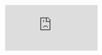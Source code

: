 <div className="relative w-full" style={{ paddingTop: '56.25%' }}>
  <iframe
    className="absolute top-0 left-0 w-full h-full"
    src="https://www.youtube.com/embed/EADTYuk3pnc?si=GI8ZuhHNXONVhKsM"
    title="YouTube video player"
    frameBorder="0"
    allow="accelerometer; autoplay; clipboard-write; encrypted-media; gyroscope; picture-in-picture; web-share"
    referrerPolicy="strict-origin-when-cross-origin"
    allowFullScreen
  />
</div>

Here is video and highlights from our April 26th workshop at [PlebLab](https://www.pleblab.dev/) in Austin, Texas.

AI summary, timestamps & relevant quotes courtesy of Gemini 2.5 Pro.

Enjoy!

## Summary

This video presentation, delivered by the founder of OpenAgents, traces the evolution of AI coding agents from simple autocomplete (like GitHub Copilot) to more autonomous systems (like Devin), highlighting the role of improved LLMs and tool integration (such as the Model Context Protocol - MCP). The speaker critiques the current trend of increasingly complex, IDE-centric agents (e.g., Cursor, Claude Code), arguing the future lies in simpler, asynchronous dashboards where users delegate tasks rather than coding directly. He introduces OpenAgents' vision: an open, web-based platform fostering a collaborative, incentivized (via Bitcoin payments) ecosystem where developers contribute reusable agent components (tools, prompts) through a registry, aiming to build truly reliable, autonomous coding capabilities that abstract away low-level complexity for the end-user.

## Key Points & Timeline

*   **[0:10]** Introduction: From Autocomplete to Autonomy; speaker runs "OpenAgents" and will offer opinionated commentary.
*   **[1:04]** Definition: AI coding agent assists with code via natural language, acting as pair programmer or autonomous coder.
*   **[1:28]** History: Basic IDE autocomplete -> GitHub Copilot -> GPT-3/4 & ChatGPT (watershed moment) -> Early "agents" like AutoGPT (experimental loops).
*   **[3:04]** Rise of "Autonomous" Coders: Cognition Labs unveils "Devin", branded as first AI software engineer (met with hype and skepticism).
*   **[3:48]** Key Technical Drivers: Massive LLM improvements (GPT-4, Claude 3.5 Sonnet, Gemini 1.5 Pro), extended thinking/planning capabilities, and crucially, **Tool Use**.
*   **[4:51]** Speaker's Current Workflow: Using Gemini for planning/debugging, Claude Code (or similar) for execution with tools, involving manual copy-pasting.
*   **[6:22]** Tool Use & Integration: Agents calling compilers, running tests, using shell commands; speaker's own tool experiments; rise of **Model Context Protocol (MCP)** for standardizing tool access [10:57].
*   **[12:40]** Multifile Context & Memory: Agents understanding larger projects (Kodium/Windsurf, OpenCode using LSP).
*   **[13:23]** Review of Notable Agents: Cursor, Windsurf, Claude Code, Devin, with speaker's commentary on limitations (e.g., model lock-in, context pruning).
*   **[15:50] Critical Argument:** The future isn't complex, IDE-centric agents; interfaces should *simplify* over time, not add cognitive overhead to existing human-focused tools like VS Code.
*   **[18:07] Vision for Future Interface:** Not an IDE, but likely an asynchronous dashboard to manage multiple agents working on tasks ("Say a thing and it happens").
*   **[20:07] OpenAgents Demo:** Showcase of a web-based asynchronous agent dashboard: define goal, grant access (GitHub, API keys), agent creates/executes plan, view status, steps, logs, costs.
*   **[24:47] Economic Vision:** Agents capable of economically relevant activity (e.g., earning Bitcoin), with platforms like OpenAgents facilitating this via incentivized contributions.
*   **[27:32] Core Strategy:** Competing with large labs (like Cognition/Devin) via a properly incentivized, open-source community contributing modules (tools, prompts) to a registry (e.g., MCP + Payments + Discoverability), sharing revenue via Bitcoin.
*   **[30:12] Goal:** Move beyond agents as mere "accelerants that run into brick walls" towards truly reliable, autonomous coding partners.
*   **[33:04] User Experience Dilemma:** Balancing power-user controls (model selection, tool tweaking) vs. abstracting complexity for a simpler, goal-oriented experience.
*   **[39:34] The Gap:** Highlighting that despite the hype, most people have zero agents actively working for them today, whereas the potential is for hundreds.
*   **[41:43] Platform Focus:** OpenAgents prioritizing a web-based UI for broader accessibility and collaboration over a desktop application.

## Quotes

> **[0:40]** I run a company called OpenAgents... I'm competing with pretty much every company that you're going to see here... I'm going to try to be like neutral but also entertaining and truthfully accurate about how awesome [mine] is.

> **[16:34]** I think people are not going to be sitting in their editors generally. I think code generation is going to replace the editor largely... What tells me that something is going the wrong direction is when complexity is added onto interfaces that are clearly designed for humans like VS Code... Fundamentally the interfaces should be simplifying over time.

> **[19:37]** I definitely think that that idea of you're saying something, you're basically going AFK, you can have 10 different agents working on 10 different things... you're not sitting in an editor wrestling with like linting errors and stuff that like agents really should be figuring out for you.

> **[27:32]** I think the way we beat the big labs is by uniting everyone else. [...] In my mind it is a properly incentivized open-source community -- where if you know that you have the best knowledge at one particular thing... You should be able to create the module for that and expose that into some MCP registry along with your bitcoin address, so whenever your module is included in some workflow with revenue flowing through it, you should get a tiny piece of that. Actual market forces.

> **[30:19]** [Current agents are] like an accelerant, it speeds you forward but then you [run] into a brick wall... we all know as developers like it's still multiplying our productivity by 3x, 5x whatever it is, it's just like obviously so much more can be done.

> **[39:34]** How many agents are working on my behalf right now? Right now, zero. Anyone have any agents running right now? We should all have like a hundred agents running.